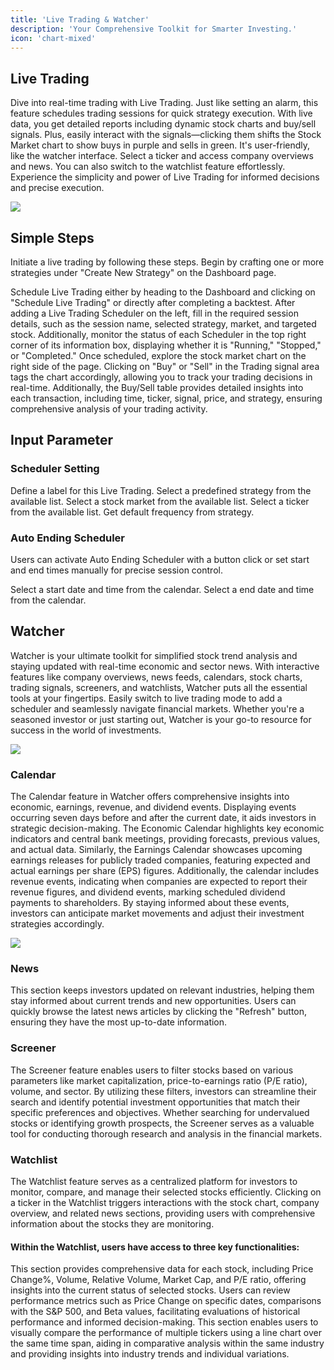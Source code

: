 ```yaml
---
title: 'Live Trading & Watcher'
description: 'Your Comprehensive Toolkit for Smarter Investing.'
icon: 'chart-mixed'
---
```


##  Live Trading
Dive into real-time trading with Live Trading.  Just like setting an alarm, this feature schedules trading sessions for quick strategy execution.  With live data, you get detailed reports including dynamic stock charts and buy/sell signals.  Plus, easily interact with the signals—clicking them shifts the Stock Market chart to show buys in purple and sells in green.  It's user-friendly, like the watcher interface.  Select a ticker and access company overviews and news.  You can also switch to the watchlist feature effortlessly.  Experience the simplicity and power of Live Trading for informed decisions and precise execution.
<Frame className="mx-auto">
    <img style={{height: "400px"}} src="/images/LiveTrading.png" /> 
</Frame>

## Simple Steps
Initiate a live trading by following these steps.
<Steps>
  <Step title="Create a New Strategy">
    Begin by crafting one or more strategies under "Create New Strategy" on the Dashboard page.
  </Step>

  <Step title="Initiate Live Trading Schedule">
   Schedule Live Trading either by heading to the Dashboard and clicking on "Schedule Live Trading" or directly after completing a backtest.
  </Step>

  <Step title="Configure Schedule Details">
   After adding a Live Trading Scheduler on the left, fill in the required session details, such as the session name, selected strategy, market, and targeted stock. Additionally, monitor the status of each Scheduler in the top right corner of its information box, displaying whether it is "Running," "Stopped," or "Completed." 
  </Step>

  <Step title="Explore Live Trading Performance">
  Once scheduled, explore the stock market chart on the right side of the page. Clicking on "Buy" or "Sell" in the Trading signal area tags the chart accordingly, allowing you to track your trading decisions in real-time. Additionally, the Buy/Sell table provides detailed insights into each transaction, including time, ticker, signal, price, and strategy, ensuring comprehensive analysis of your trading activity.
  </Step>
</Steps>



## Input Parameter 
### Scheduler Setting
<ResponseField name="Name" required>
Define a label for this Live Trading.
</ResponseField>

<ResponseField name="Strategy" required>
Select a predefined strategy from the available list.
</ResponseField>

<ResponseField name="Market" required>
Select a stock market from the available list.
</ResponseField>

<ResponseField name="Ticker" required>
Select a ticker from the available list.
</ResponseField>

<ResponseField name="Frequency" >
Get default frequency from strategy.
</ResponseField>

### Auto Ending Scheduler
Users can activate Auto Ending Scheduler with a button click or set start and end times manually for precise session control.

<ResponseField name="Start" required>
Select a start date and time from the calendar.
</ResponseField>

<ResponseField name="End" required>
Select a end date and time from the calendar.
</ResponseField>


## Watcher
Watcher is your ultimate toolkit for simplified stock trend analysis and staying updated with real-time economic and sector news.  With interactive features like company overviews, news feeds, calendars, stock charts, trading signals, screeners, and watchlists, Watcher puts all the essential tools at your fingertips.  Easily switch to live trading mode to add a scheduler and seamlessly navigate financial markets.  Whether you're a seasoned investor or just starting out, Watcher is your go-to resource for success in the world of investments.
<Frame className="mx-auto">
    <img style={{height: "400px"}} src="/images/Watcher.png" /> 
</Frame>

### Calendar
The Calendar feature in Watcher offers comprehensive insights into economic, earnings, revenue, and dividend events. Displaying events occurring seven days before and after the current date, it aids investors in strategic decision-making. The Economic Calendar highlights key economic indicators and central bank meetings, providing forecasts, previous values, and actual data. Similarly, the Earnings Calendar showcases upcoming earnings releases for publicly traded companies, featuring expected and actual earnings per share (EPS) figures. Additionally, the calendar includes revenue events, indicating when companies are expected to report their revenue figures, and dividend events, marking scheduled dividend payments to shareholders. By staying informed about these events, investors can anticipate market movements and adjust their investment strategies accordingly.
<Frame className="mx-auto">
    <img style={{height: "400px"}} src="/images/Calendar.png" /> 
</Frame>

### News
This section keeps investors updated on relevant industries, helping them stay informed about current trends and new opportunities. Users can quickly browse the latest news articles by clicking the "Refresh" button, ensuring they have the most up-to-date information. 

### Screener
The Screener feature enables users to filter stocks based on various parameters like market capitalization, price-to-earnings ratio (P/E ratio), volume, and sector. By utilizing these filters, investors can streamline their search and identify potential investment opportunities that match their specific preferences and objectives. Whether searching for undervalued stocks or identifying growth prospects, the Screener serves as a valuable tool for conducting thorough research and analysis in the financial markets.

### Watchlist
The Watchlist feature serves as a centralized platform for investors to monitor, compare, and manage their selected stocks efficiently. Clicking on a ticker in the Watchlist triggers interactions with the stock chart, company overview, and related news sections, providing users with comprehensive information about the stocks they are monitoring.

#### Within the Watchlist, users have access to three key functionalities:

<AccordionGroup>
  <Accordion title="Quote Detail">
  This section provides comprehensive data for each stock, including Price Change%, Volume, Relative Volume, Market Cap, and P/E ratio, offering insights into the current status of selected stocks.
  </Accordion>

  <Accordion title="Performance Table">
    Users can review performance metrics such as Price Change on specific dates, comparisons with the S&P 500, and Beta values, facilitating evaluations of historical performance and informed decision-making.
  </Accordion>

  <Accordion title="Performance Chart">
    This section enables users to visually compare the performance of multiple tickers using a line chart over the same time span, aiding in comparative analysis within the same industry and providing insights into industry trends and individual variations.
  </Accordion>
</AccordionGroup>


